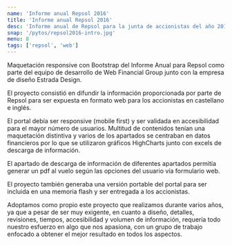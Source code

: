 ```yaml
---
name: 'Informe anual Repsol 2016'
title: 'Informe anual Repsol 2016'
desc: 'Informe anual de Repsol para la junta de accionistas del año 2016'
snap: '/pytos/repsol2016-intro.jpg'
menu: 8
tags: ['repsol', 'web']
---
```



Maquetación responsive con Bootstrap del Informe Anual para Repsol como parte del equipo de desarrollo 
de Web Financial Group junto con la empresa de diseño Estrada Design.

El proyecto consistió en difundir la información proporcionada por parte de Repsol para ser expuesta
en formato web para los accionistas en castellano e inglés.

El portal debía ser responsive (mobile first) y ser validada en accesibilidad para el mayor número de usuarios. 
Multitud de contenidos tenían una maquetación distintiva y varios de los apartados
se centraban en datos financieros por lo que se utilizaron gráficos HighCharts junto con excels de 
descarga de información.

El apartado de descarga de información de diferentes apartados permitía generar un pdf al vuelo según
las opciones del usuario vía formulario web.

El proyecto también generaba una versión portable del portal para ser incluida en una memoria flash y ser
entregada a los accionistas.

Adoptamos como propio este proyecto que realizamos durante varios años, ya que a pesar de ser muy exigente,
en cuanto a diseño, detalles, revisiones, tiempos, accesibilidad y volumen de información, requería todo
nuestro esfuerzo en algo que nos apasiona, con un grupo de trabajo enfocado a obtener el mejor resultado en
todos los aspectos.

